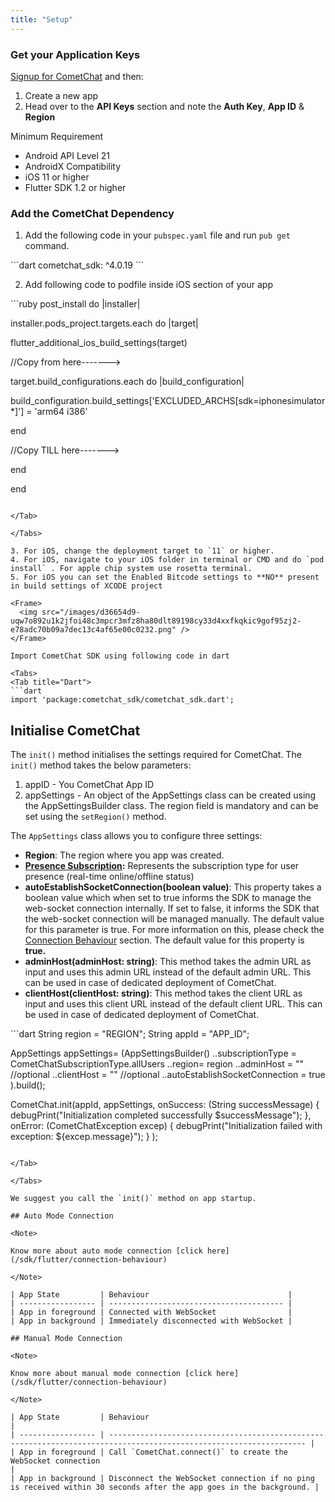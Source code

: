 ```yaml
---
title: "Setup"
---
```




### Get your Application Keys

[Signup for CometChat](https://app.cometchat.com/) and then:

1. Create a new app
2. Head over to the **API Keys** section and note the **Auth Key**, **App ID** & **Region**

<Note>
Minimum Requirement

* Android API Level 21
* AndroidX Compatibility
* iOS 11 or higher
* Flutter SDK 1.2 or higher

</Note>

### Add the CometChat Dependency

1. Add the following code in your `pubspec.yaml` file and run `pub get` command.

<Tabs>
<Tab title="Dart">
```dart
cometchat_sdk: ^4.0.19
```

</Tab>

</Tabs>

2. Add following code to podfile inside iOS section of your app

<Tabs>
<Tab title="Ruby">
```ruby
post_install do |installer|

installer.pods_project.targets.each do |target|

flutter_additional_ios_build_settings(target)

//Copy from here------->

target.build_configurations.each do |build_configuration|

build_configuration.build_settings['EXCLUDED_ARCHS[sdk=iphonesimulator*]'] = 'arm64 i386'

end

//Copy TILL here------->

end

end
```

</Tab>

</Tabs>

3. For iOS, change the deployment target to `11` or higher.
4. For iOS, navigate to your iOS folder in terminal or CMD and do `pod install` . For apple chip system use rosetta terminal.
5. For iOS you can set the Enabled Bitcode settings to **NO** present in build settings of XCODE project

<Frame>
  <img src="/images/d36654d9-uqw7o892u1k2jfoi48c3mpcr3mfz8ha80dlt89198cy33d4xxfkqkic9gof95zj2-e78adc70b09a7dec13c4af65e00c0232.png" />
</Frame>

Import CometChat SDK using following code in dart

<Tabs>
<Tab title="Dart">
```dart
import 'package:cometchat_sdk/cometchat_sdk.dart';
```

</Tab>

</Tabs>

## Initialise CometChat

The `init()` method initialises the settings required for CometChat. The `init()` method takes the below parameters:

1. appID - You CometChat App ID
2. appSettings - An object of the AppSettings class can be created using the AppSettingsBuilder class. The region field is mandatory and can be set using the `setRegion()` method.

The `AppSettings` class allows you to configure three settings:

* **Region**: The region where you app was created.
* **[Presence Subscription](/sdk/flutter/user-presence):** Represents the subscription type for user presence (real-time online/offline status)
* **autoEstablishSocketConnection(boolean value)**: This property takes a boolean value which when set to true informs the SDK to manage the web-socket connection internally. If set to false, it informs the SDK that the web-socket connection will be managed manually. The default value for this parameter is true. For more information on this, please check the [Connection Behaviour](/sdk/flutter/connection-behaviour) section. The default value for this property is **true.**
* **adminHost(adminHost: string)**: This method takes the admin URL as input and uses this admin URL instead of the default admin URL. This can be used in case of dedicated deployment of CometChat.
* **clientHost(clientHost: string)**: This method takes the client URL as input and uses this client URL instead of the default client URL. This can be used in case of dedicated deployment of CometChat.

<Tabs>
<Tab title="Dart">
```dart
String region = "REGION";
String appId = "APP_ID";

AppSettings appSettings= (AppSettingsBuilder()
    ..subscriptionType = CometChatSubscriptionType.allUsers
    ..region= region
    ..adminHost = "" //optional
    ..clientHost = "" //optional
    ..autoEstablishSocketConnection =  true
).build();

CometChat.init(appId, appSettings,
  onSuccess: (String successMessage) {
    debugPrint("Initialization completed successfully  $successMessage");
  }, onError: (CometChatException excep) {
    debugPrint("Initialization failed with exception: ${excep.message}");
  }
);
```

</Tab>

</Tabs>

We suggest you call the `init()` method on app startup.

## Auto Mode Connection

<Note>

Know more about auto mode connection [click here](/sdk/flutter/connection-behaviour)

</Note>

| App State         | Behaviour                               |
| ----------------- | --------------------------------------- |
| App in foreground | Connected with WebSocket                |
| App in background | Immediately disconnected with WebSocket |

## Manual Mode Connection

<Note>

Know more about manual mode connection [click here](/sdk/flutter/connection-behaviour)

</Note>

| App State         | Behaviour                                                                                                          |
| ----------------- | ------------------------------------------------------------------------------------------------------------------ |
| App in foreground | Call `CometChat.connect()` to create the WebSocket connection                                                      |
| App in background | Disconnect the WebSocket connection if no ping is received within 30 seconds after the app goes in the background. |
